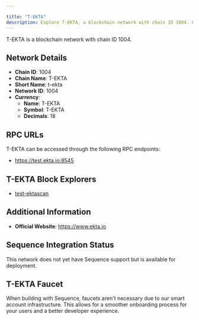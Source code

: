 ```yaml
---

title: "T-EKTA"
description: Explore T-EKTA, a blockchain network with chain ID 1004. Learn about its native currency, T-EKTA, and how to interact with the network.
---
```




T-EKTA is a blockchain network with chain ID 1004.

## Network Details

- **Chain ID**: 1004
- **Chain Name**: T-EKTA
- **Short Name**: t-ekta
- **Network ID**: 1004
- **Currency**: 
  - **Name**: T-EKTA
  - **Symbol**: T-EKTA
  - **Decimals**: 18

## RPC URLs

T-EKTA can be accessed through the following RPC endpoints:

- https://test.ekta.io:8545

## T-EKTA Block Explorers

- [test-ektascan](https://test.ektascan.io)

## Additional Information

- **Official Website**: https://www.ekta.io

## Sequence Integration Status

This network does not yet have Sequence support but is available for deployment.

## T-EKTA Faucet

When building with Sequence, faucets aren't necessary due to our smart account infrastructure. This allows for a smoother onboarding process for your users and a better developer experience.
